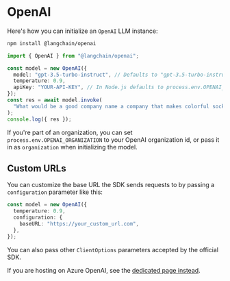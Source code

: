 # OpenAI

Here's how you can initialize an `OpenAI` LLM instance:


<IntegrationInstallTooltip></IntegrationInstallTooltip>

```bash npm2yarn
npm install @langchain/openai
```


<UnifiedModelParamsTooltip></UnifiedModelParamsTooltip>

```typescript
import { OpenAI } from "@langchain/openai";

const model = new OpenAI({
  model: "gpt-3.5-turbo-instruct", // Defaults to "gpt-3.5-turbo-instruct" if no model provided.
  temperature: 0.9,
  apiKey: "YOUR-API-KEY", // In Node.js defaults to process.env.OPENAI_API_KEY
});
const res = await model.invoke(
  "What would be a good company name a company that makes colorful socks?"
);
console.log({ res });
```

If you're part of an organization, you can set `process.env.OPENAI_ORGANIZATION` to your OpenAI organization id, or pass it in as `organization` when
initializing the model.

## Custom URLs

You can customize the base URL the SDK sends requests to by passing a `configuration` parameter like this:

```typescript
const model = new OpenAI({
  temperature: 0.9,
  configuration: {
    baseURL: "https://your_custom_url.com",
  },
});
```

You can also pass other `ClientOptions` parameters accepted by the official SDK.

If you are hosting on Azure OpenAI, see the [dedicated page instead](/docs/integrations/llms/azure).
